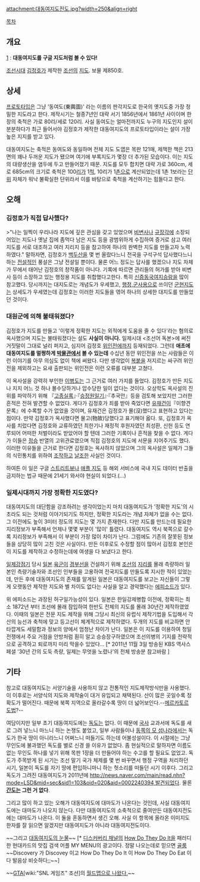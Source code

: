 [[attachment:대동여지도전도.jpg?width=250&align=right]]

[[목차]]
== 개요 ==
[http://mirror.puzzlet.org/ddy/] : '''대동여지도를 구글 지도처럼 볼 수 있다!'''

[[조선]]시대 [[김정호]]가 제작한 [[조선]]의 [[지도]]. 보물 제850호.

== 상세 ==
[[프로토타입]]은 그냥 '동여도(東輿圖)' 라는 이름의 판각지도로 한국의 옛지도중 가장 정밀한 지도라고 한다. 제작시기는 철종7년인 대략 서기 1856년에서 1861년 사이이며 한 장의 축척은 가로 80리/세로 120리. 사실 동여도는 얼마전까지도 누구의 지도인지 설이 분분하다가 최근 들어서야 김정호가 제작한 대동여지도의 프로토타입이라는 설이 가장 높은 지지를 받고 있다.

대동여지도는 축적은 동여도와 동일하며 전체 지도 도엽은 목판 121매, 제책한 책은 213면의 꽤나 두꺼운 지도가 됐으며 여기에 부록지도가 몇장 더 추가된 모습이다. 이는 지도의 대량생산을 염두에 두고 만들어졌기 때문. 지도를 모두 합치면 대략 가로 360cm, 세로 685cm의 크기로 축척은 100[[리]]가 1[[척]], 10리가 1[[촌]]으로 계산되었는데 1촌 1보라는 [[단위]] 자체가 워낙 불확실한 단위라서 이를 바탕으로 축척을 계산하기는 힘들다고 한다.

== 오해 ==
=== 김정호가 직접 답사했다? ===
>"나는 일찍이 우리나라 지도에 깊은 관심을 갖고 있었으며 [[비변사]]나 [[규장각]]에 소장되어있는 지도나 옛날 집에 좀먹다 남은 지도 등을 광범위하게 수집하여 증거로 삼고 여러 지도를 서로 대조하고 여러 지리지 등을 참고하여 하나의 완벽한 지도를 만들고자 노력하였다."
말하자면, 김정호가 [[백두산]]을 몇 번 올랐다느니 전국을 구석구석 답사했다느니 하는 [[전설]]적인 풍설은 그냥 전설일 뿐이다. 물론 어느 정도는 답사를 했겠으나 지도 자체가 무에서 태어난 김정호의 창작품이 아니다. 기록에 따르면 관리들의 허가를 받아 비변사 등이 소장하고 있는 행정용 지도를 취합했다고한다. 특히 [[신증동국여지승람]]을 많이 참고했다. 당시까지는 대지도로는 개념도가 우세했고, [[행정]],[[군사]]용으로 쓰이던 [[군현]]지도는 상세도가 우세였는데 김정호는 이러한 지도들을 엮어 하나의 상세한 대지도를 만들었던 것이다.

=== 대원군에 의해 불태워졌다? ===
김정호가 지도를 만들고 '이렇게 정확한 지도는 외적에게 도움을 줄 수 있다'라는 혐의로 옥사했으며 지도는 불태워졌다는 설도 '''사실이 아니다.''' 일제시대 <조선어 독본>에 써진 거짓말이 그대로 널리 퍼지고, 심지어 김정호 [[위인전]]에까지 등재되었다. 그런데 '''애초에 대동여지도를 멀쩡하게 [[박물관]]에서 볼 수 있는데''' 수십년 동안 위인전을 쓰는 사람들은 이런 이야기를 아무 의심도 없이 책에 써왔다. 다만 생각없이 [[복붙]]을 저지르는 싸구려 위인전을 제외하고는 요새 출판되는 위인전은 이런 오류를 대부분 고쳤다. 

이 옥사설을 강력히 부인한 [[이병도]]는 그 근거로 여러 가지를 들었다. 김정호가 만든 지도나 지지 어느 것 하나 몰수당하거나 압수당한 일이 없다는 것이다. 오상학도 옥사설의 진위를 파악하기 위해 『[[고종실록]]』·『[[승정원일기]]』·『추국안』등을 검토해 보았지만 그러한 흔적은 전혀 발견할 수 없었다. 게다가 김정호가 죄를 받아 죽었다면 [[유재건]]이『이향견문록』에 수록할 수가 없었을 것이며, 유재건은 김정호가 몰(沒)했다고 표현하고 있다는 점이다. 만약 김정호가 옥사했다면 물고(物故)당했다고 표기해야 옳다. 또, 김정호가 옥사를 치렀다면 김정호와 교류하였던 최한기나 재정적 후원자였던 최성환, 신헌 등도 연루되어 어떠한 처벌이라도 받았어야 할 텐데 그러한 기록이나 흔적을 찾을 수 없다. 게다가 이들은 [[정승]] 반열의 고위관료였으며 직접 김정호의 지도에 서문을 지어주기도 했다. 이러한 이유들을 근거로 한다면 김정호는 옥사하지 않았으며 그의 옥사설은 일제가 그들의 식민통치를 위하여 [[조작]]하고 [[날조]]한 사실인 것이다.

하여튼 이 일은 구글 [[스트리트뷰]]나 [[애플 지도]] 등 해외 서비스에 국내 지도 데이터 반출을 금지하는 법규 때문에 21세기 와서야 현실이 되었다.(...)

=== 일제시대까지 가장 정확한 지도였다? ===
대동여지도의 대단함을 강조하려는 생각이었는지 마치 대동여지도가 '정확한 지도'의 시초라도 되는 것처럼 이야기되기도 하지만, 정확한 지도라는 개념 자체가 없을 수는 없다. 그 이전에도 높이 3미터 정도의 지도는 몇 가지 존재한다. 다만 지도를 만드는데 필요한 지리정보가 부족해서 언제나 몇몇 부분이 '많이' 틀렸다. 대동여지도 역시 북쪽으로 갈수록 지리정보가 부족해서 이 부분이 가장 많이 차이가 난다. 그럼에도 기존의 잘못된 정보들을 상당히 많이 고친 것은 사실이다. 만든 이후로도 수정할 점이 많아서 김정호 본인은 이 지도를 제작하고 수정하는데에 여생을 다 보냈다고 한다.

[[일제강점기]] 당시 [[일본]] [[육군]]이 [[경부선]]을 건설하기 위해 [[조선]]의 [[지리]]를 몰래 측량하러 일본인 측량기술자와 조선인 인부들을 고용하여 전국지도를 만들도록 지시한 적이 있었는데, 만든 후에 대동여지도의 존재를 알게된 일본은 대동여지도를 보고는 자신들이 그렇게 오랫동안 제작한 지도와 별 차이도 없다는 사실을 알고 경악했다는 [[에피소드]]가 있다.

위 에피소드는 과장된 허구일가능성이 있다. 일본은 한일강제병합 이전에, 정확히는 최소 1872년 부터 조선에 몰래 잠입하여 한반도 전체의 지도를 몰래 30년간 제작하였었다. 이때의 일본은 전문 지도 제작을 위해 그당시 최신의 유럽식 제작기법을 도입해서 각 산의 능선과 축척에 맞고 등고선이 체계적으로 제작하였다. 두개의 지도를 비교하면 안타깝게도 세밀함과 정보의 양에서 엄청난 차이가 난다. 일본은 이 지도를 이용하여 청일 전쟁에서 주요 거점을 안방처럼 훤히 알고 승승장구하였으며 조선의병의 기지를 전략적으로 공격하고 퇴로까지 미리 막을수 있었다... [* 2011년 11월 3일 방송된 KBS 역사스페셜 '30년 간의 도둑 측량, 일제는 무엇을 노렸나'의 전체 방송분 참고바람 ]

== 기타 ==
참고로 대동여지도는 서양기술을 사용하지 않고 전통적인 지도제작방식만을 사용했다. 이 이후로는 서양식의 지도와 제작술이 대거 유입되고 채택된다. 산이 많은 곳일수록 정확도가 떨어진다. 때문에 북쪽 지역으로 올라갈수록 땅이 더 넓어보인다.--[[메르카토르 도법]]?--

여담이지만 일부 초기 대동여지도에는 [[독도]]는 없다. 이 때문에 [[국사]] 교과서에 독도를 새로 그려 넣느니 마느니 하는 논쟁도 붙었고, 일부 사람들이나 [[일본|동쪽의 모 섬나라]]에서는 독도가 한국 땅이 아니라느니 어쩌느니 떠들기도 하는데 어불성설이다. 이 시절에는 그냥 무인도에 불과했던 독도를 별로 신경 쓸 이유가 없었다. 좀 현실적으로 말하자면 이름도 없는 무인도 하나를 넣기 위해 목판 1장을 더 만들어야 하는 수고를 할 필요도 없었고. 독도가 주목받게 된 시기는 조선 말기 국가 체제를 몇 번 바꾸면서 행정 구역을 처리하던 시기, 일본이 독도를 자기 땅에 편입하니마니 하는 헛소리를 떠들던 시기 이후다. 그리고 독도가 그려진 대동여지도가 2011년에 [[http://news.naver.com/main/read.nhn?mode=LSD&mid=sec&sid1=103&oid=020&aid=0002240394 발견]]되었다. 물론 '''[[간도]]는 그런 거 없다'''.

그리고 많이 하고 있는 오해가 대동여지도에 대마도가 나온다는 것인데, 사실 대동여지도에는 대마도가 나오지 않는다. 다만 대동여지도의 소축척으로 줄여만든 대동여지전도에는 대마도가 나온다. 이 둘을 혼동하면서 생긴 오해. 사실 이 항목에 올라온 이미지도 한자를 잘 읽으면 알겠지만 대동여지도가 아니라 대동여지전도이다. 

~~그리고 [http://www.youtube.com/watch?feature=player_embedded&v=SCr1sSPwxto 대동여지도의 눈물]~~ [* [[디스커버리 채널]]의 [[How Do They Do It]]을 패러디한 현대카드의 맛집 검색 어플 MY MENU의 광고이다. 정말 나오는데로 믿으면 [[골룸]]  ~~Discovery 가 Discovey 이고 How Do They Do It 이 How Do They Do Eat 이다 발음상 비슷하다;;~~]

~~[[GTA]][wiki:"SNL 게임즈" 조선]의 [http://youtu.be/M7mhCtqi2kM?t=1m37s 월드맵으로 나왔다.]~~
